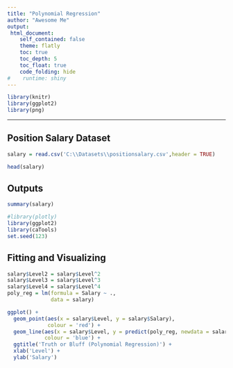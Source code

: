 ---
title: "Polynomial Regression"
author: "Awesome Me"
output: 
 html_document:
    self_contained: false
    theme: flatly
    toc: true
    toc_depth: 5
    toc_float: true
    code_folding: hide
#    runtime: shiny
---

```{r , echo = FALSE, warning = FALSE, message=FALSE}
library(knitr)
library(ggplot2)
library(png)
```

***
## Position Salary Dataset
```{r Salary, echo = TRUE}
salary = read.csv('C:\\Datasets\\positionsalary.csv',header = TRUE)

head(salary)
```

## Outputs {.tabset .tabset-fade .tabset-pills}

```{r head, echo = TRUE}
summary(salary)
```

```{r, warning = FALSE}
#library(plotly)
library(ggplot2)
library(caTools)
set.seed(123)
```
## Fitting and Visualizing

```{r pred, warning=FALSE}
salary$Level2 = salary$Level^2
salary$Level3 = salary$Level^3
salary$Level4 = salary$Level^4
poly_reg = lm(formula = Salary ~ .,
              data = salary)
```


```{r viz1, warning=FALSE, echo=FALSE}

ggplot() +
  geom_point(aes(x = salary$Level, y = salary$Salary),
             colour = 'red') +
  geom_line(aes(x = salary$Level, y = predict(poly_reg, newdata = salary)),
            colour = 'blue') +
  ggtitle('Truth or Bluff (Polynomial Regression)') +
  xlab('Level') +
  ylab('Salary')
```
